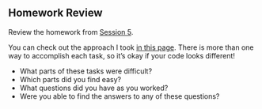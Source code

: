 ## Homework Review

Review the homework from [Session 5](session_05_materials.html).

You can check out the approach I took [in this page](materials/04/cancer_registry_dplyr.html).
There is more than one way to accomplish each task, so it's okay if your code looks different!

- What parts of these tasks were difficult?
- Which parts did you find easy?
- What questions did you have as you worked?
- Were you able to find the answers to any of these questions?
